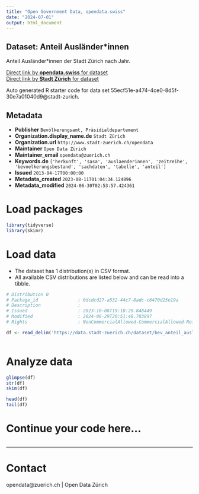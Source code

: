 ```yaml
---
title: "Open Government Data, opendata.swiss"
date: "2024-07-01"
output: html_document
---
```


## Dataset: Anteil Ausländer*innen


Anteil Ausländer*innen der Stadt Zürich nach Jahr.


[Direct link by **opendata.swiss** for dataset](https://opendata.swiss/de/dataset/anteil-auslanderinnen-seit-1901)<br>
[Direct link by **Stadt Zürich** for dataset](https://data.stadt-zuerich.ch/dataset/bev_anteil_auslaenderinnen_jahr_od3226)

Auto generated R starter code for data set 55ecf51e-a474-4ce0-8d5f-30e7a01040d9@stadt-zurich.

## Metadata

- **Publisher** `Bevölkerungsamt, Präsidialdepartement`
- **Organization.display_name.de** `Stadt Zürich`
- **Organization.url** `http://www.stadt-zuerich.ch/opendata`
- **Maintainer** `Open Data Zürich`
- **Maintainer_email** `opendata@zuerich.ch`
- **Keywords.de** `['herkunft', 'sasa', 'auslaenderinnen', 'zeitreihe', 'bevoelkerungsbestand', 'sachdaten', 'tabelle', 'anteil']`
- **Issued** `2013-04-17T00:00:00`
- **Metadata_created** `2023-08-11T01:04:34.124896`
- **Metadata_modified** `2024-06-30T02:53:57.424361`


# Load packages

```r

library(tidyverse)
library(skimr)

```

# Load data

-   The dataset has 1 distribution(s) in CSV format.
-   All available CSV distributions are listed below and can be read into a tibble.

```r

# Distribution 0
# Package_id               : 0dcdcd27-a532-44c7-8adc-c6470d25e19a
# Description              : 
# Issued                   : 2023-10-08T19:18:29.848449
# Modified                 : 2024-06-29T20:51:48.783897
# Rights                   : NonCommercialAllowed-CommercialAllowed-ReferenceNotRequired

df <- read_delim('https://data.stadt-zuerich.ch/dataset/bev_anteil_auslaenderinnen_jahr_od3226/download/BEV322OD3226.csv')



```

# Analyze data

```r

glimpse(df)
str(df)
skim(df)

head(df)
tail(df)

```

# Continue your code here...

```r

```

------------------------------------------------------------------------

# Contact

opendata@zuerich.ch | Open Data Zürich
